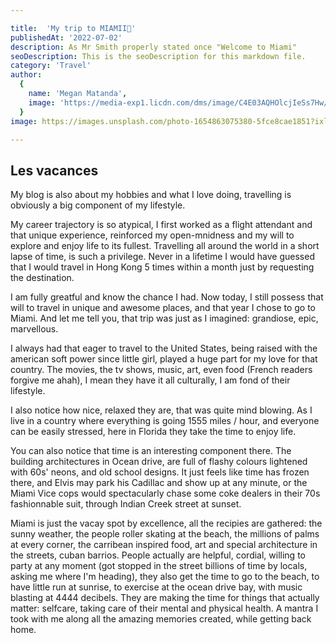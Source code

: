```yaml
---

title:  'My trip to MIAMII🌴'
publishedAt: '2022-07-02'
description: As Mr Smith properly stated once "Welcome to Miami"
seoDescription: This is the seoDescription for this markdown file.
category: 'Travel'
author:
  {
    name: 'Megan Matanda',
    image: 'https://media-exp1.licdn.com/dms/image/C4E03AQHOlcjIeSs7Hw/profile-displayphoto-shrink_200_200/0/1656079264419?e=1665014400&v=beta&t=iqNsDEnusO-SGUDunM-TC5ZJcMGGMq6Yn_xWwOVYXvE',
  }
image: https://images.unsplash.com/photo-1654863075380-5fce8cae1851?ixlib=rb-1.2.1&ixid=MnwxMjA3fDB8MHx0b3BpYy1mZWVkfDMyfGJvOGpRS1RhRTBZfHxlbnwwfHx8fA%3D%3D&auto=format&fit=crop&w=500&q=60'

---
```

## Les vacances

My blog is also about my hobbies and what I love doing, travelling is obviously a big component of my lifestyle.

My career trajectory is so atypical, I first worked as a flight attendant and that unique experience, reinforced my open-mnidness and my will to explore and enjoy life to its fullest. Travelling all around the world in a short lapse of time, is such a privilege. Never in a lifetime I would have guessed that I would travel in Hong Kong 5 times within a month just by requesting the destination.

I am fully greatful and know the chance I had. Now today, I still possess that will to travel in unique and awesome places, and that year I chose to go to Miami. And let me tell you, that trip was just as I imagined: grandiose, epic, marvellous.

I always had that eager to travel to the United States, being raised with the american soft power since little girl, played a huge part for my love for that country. The movies, the tv shows, music, art, even food (French readers forgive me ahah), I mean they have it all culturally, I am fond of their lifestyle.

I also notice how nice, relaxed they are, that was quite mind blowing. As I live in a country where everything is going 1555 miles / hour, and everyone can be easily stressed, here in Florida they take the time to enjoy life.

You can also notice that time is an interesting component there. The building architectures in Ocean drive, are full of flashy colours lightened with 60s' neons, and old school designs. It just feels like time has frozen there, and Elvis may park his Cadillac and show up at any minute, or the Miami Vice cops would spectacularly chase some
coke dealers in their 70s fashionnable suit, through Indian Creek street at sunset.

Miami is just the vacay spot by excellence, all the recipies are gathered: the sunny weather, the people roller skating at the beach, the millions of palms at every corner, the carribean inspired food, art and special architecture in the streets, cuban barrios. People actually are helpful, cordial, willing to party at any moment (got stopped in the street billions of time by locals, asking me where I'm heading), they also get the time to go to the beach, to have little run at sunrise, to exercise at the ocean drive bay, with music blasting at 4444 decibels. They are making the time for things that actually matter: selfcare, taking care of their mental and physical health. A mantra I took with me along all the amazing memories created, while getting back home.



